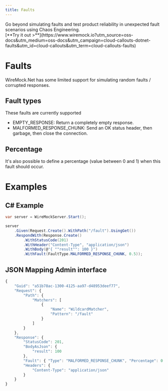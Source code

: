 ```yaml
---
title: Faults
---
```



<CloudCallout title="WireMock Cloud" icon="rocket">
    Go beyond simulating faults and test product reliability in unexpected fault scenarios using Chaos Engineering.<br/>
    [**Try it out >**](https://www.wiremock.io?utm_source=oss-docs&utm_medium=oss-docs&utm_campaign=cloud-callouts-dotnet-faults&utm_id=cloud-callouts&utm_term=cloud-callouts-faults)
</CloudCallout>

# Faults
WireMock.Net has some limited support for simulating random faults / corrupted responses.

## Fault types
These faults are currently supported
- EMPTY_RESPONSE: Return a completely empty response.
- MALFORMED_RESPONSE_CHUNK: Send an OK status header, then garbage, then close the connection.

## Percentage
It's also possible to define a percentage (value between 0 and 1) when this fault should occur.

# Examples

## C# Example
``` c#
var server = WireMockServer.Start();

server
    .Given(Request.Create().WithPath("/fault").UsingGet())
    .RespondWith(Response.Create()
        .WithStatusCode(201)
        .WithHeader("Content-Type", "application/json")
        .WithBody(@"{ ""result"": 100 }")
        .WithFault(FaultType.MALFORMED_RESPONSE_CHUNK, 0.5));
```

## JSON Mapping Admin interface
``` js
{
    "Guid": "a51b78ac-1300-4125-aa97-d48953deef77",
    "Request": {
        "Path": {
            "Matchers": [
                {
                    "Name": "WildcardMatcher",
                    "Pattern": "/fault"
                }
            ]
        }
    },
    "Response": {
        "StatusCode": 201,
        "BodyAsJson": {
            "result": 100
        },
        "Fault": { "Type": "MALFORMED_RESPONSE_CHUNK", "Percentage": 0.5},
        "Headers": {
            "Content-Type": "application/json"
        }
    }
}
```
